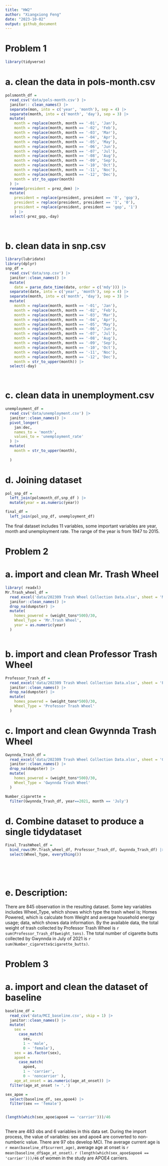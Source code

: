 ```yaml
---
title: "HW2"
author: "Xiangxiong Feng"
date: "2023-10-02"
output: github_document
---
```



# Problem 1

```r
library(tidyverse)
```
# a. clean the data in pols-month.csv

```r
polsmonth_df = 
  read_csv('data/pols-month.csv') |>
  janitor:: clean_names() |>
  separate(mon, into = c('year', 'month'), sep = 4) |>
  separate(month, into = c('month', 'day'), sep = 3) |>
  mutate(
    month = replace(month, month == '-01', 'Jan'),
    month = replace(month, month == '-02', 'Feb'),
    month = replace(month, month == '-03', 'Mar'),
    month = replace(month, month == '-04', 'Apr'),
    month = replace(month, month == '-05', 'May'),
    month = replace(month, month == '-06', 'Jun'),
    month = replace(month, month == '-07', 'Jul'),
    month = replace(month, month == '-08', 'Aug'),
    month = replace(month, month == '-09', 'Sep'),
    month = replace(month, month == '-10', 'Oct'),
    month = replace(month, month == '-11', 'Noc'),
    month = replace(month, month == '-12', 'Dec'),
    month = str_to_upper(month)
  ) |>
  rename(president = prez_dem) |>
  mutate(
    president = replace(president, president == '0', 'gop'),
    president = replace(president, president == '1', '0'),
    president = replace(president, president == 'gop', '1')
    ) |>
  select(-prez_gop,-day)
  
  
```

# b. clean data in snp.csv

```r
library(lubridate)
library(dplyr)
snp_df = 
  read_csv('data/snp.csv') |>
  janitor::clean_names() |>
  mutate(
    date = parse_date_time(date, order = c('mdy'))) |>
  separate(date, into = c('year', 'month'), sep = 4) |>
  separate(month, into = c('month', 'day'), sep = 3) |>
  mutate(
    month = replace(month, month == '-01', 'Jan'),
    month = replace(month, month == '-02', 'Feb'),
    month = replace(month, month == '-03', 'Mar'),
    month = replace(month, month == '-04', 'Apr'),
    month = replace(month, month == '-05', 'May'),
    month = replace(month, month == '-06', 'Jun'),
    month = replace(month, month == '-07', 'Jul'),
    month = replace(month, month == '-08', 'Aug'),
    month = replace(month, month == '-09', 'Sep'),
    month = replace(month, month == '-10', 'Oct'),
    month = replace(month, month == '-11', 'Noc'),
    month = replace(month, month == '-12', 'Dec'),
    month = str_to_upper(month)) |>
  select(-day)
  



```


# c. clean data in unemployment.csv

```r
unemployment_df = 
  read_csv('data/unemployment.csv') |>
  janitor::clean_names() |>
  pivot_longer(
    jan:dec,
    names_to = 'month',
    values_to = 'unemployment_rate'
  ) |>
  mutate(
    month = str_to_upper(month),
  
  )

```
# d. Joining dataset

```r
pol_snp_df = 
  left_join(polsmonth_df,snp_df ) |>
  mutate(year = as.numeric(year))

final_df =
  left_join(pol_snp_df, unemployment_df)
```

The final dataset includes 11 variables, some important variables are year, month
and unemployment rate. The range of the year is from 1947 to 2015.





# Problem 2 

# a. import and clean Mr. Trash Wheel

```r
library( readxl)
Mr.Trash_wheel_df = 
  read_excel('data/202309 Trash Wheel Collection Data.xlsx', sheet = 'Mr. Trash Wheel') |>
  janitor::clean_names() |>
  drop_na(dumpster) |>
  mutate(
    homes_powered = (weight_tons*500)/30,
    Wheel_Type = 'Mr.Trash Wheel',
    year = as.numeric(year)
  )



```

# b. import and clean Professor Trash Wheel

```r
Professor_Trash_df = 
  read_excel('data/202309 Trash Wheel Collection Data.xlsx', sheet = 'Professor Trash Wheel') |>
  janitor::clean_names() |>
  drop_na(dumpster) |>
  mutate(
    homes_powered = (weight_tons*500)/30,
    Wheel_Type = 'Professor Trash Wheel'
  )

```


# c. Import and clean Gwynnda Trash Wheel

```r
Gwynnda_Trash_df = 
  read_excel('data/202309 Trash Wheel Collection Data.xlsx', sheet = 'Gwynnda Trash Wheel') |>
  janitor::clean_names() |>
  drop_na(dumpster) |>
  mutate(
    homes_powered = (weight_tons*500)/30,
    Wheel_Type = 'Gwynnda Trash Wheel'
  )

Number_cigarette =
  filter(Gwynnda_Trash_df, year==2021, month == 'July') 


```

# d. Combine dataset to produce a single tidydataset

```r
Final_TrashWheel_df =
  bind_rows(Mr.Trash_wheel_df, Professor_Trash_df, Gwynnda_Trash_df) |>
  select(Wheel_Type, everything()) 
  


  
```

# e. Description:

There are 845 observation in the resulting dataset. Some key variables includes Wheel_Type, which shows which type the trash wheel is; Homes Powered, which is 
calculate from Weight and average household energy usage; data, which shows data information. By the available data, the total weight of trash collected by 
Professor Trash Wheel is `r sum(Professor_Trash_df$weight_tons)`. The total number of cigarette butts collected by Gwynnda in July of 2021 is `r sum(Number_cigarette$cigarette_butts)`.



# Problem 3


# a. import and clean the dataset of baseline

```r
baseline_df =
  read_csv('data/MCI_baseline.csv', skip = 1) |>
  janitor::clean_names() |>
  mutate(
    sex = 
      case_match(
        sex,
        1 ~ 'male',
        0 ~ 'female'),
    sex = as.factor(sex),
    apoe4 =
      case_match(
        apoe4,
        1 ~ 'carrier',
        0 ~ 'noncarrier' ),
    age_at_onset = as.numeric(age_at_onset)) |>
  filter(age_at_onset != '.')


```

```r
sex_apoe = 
  select(baseline_df, sex,apoe4) |>
  filter(sex == 'female') 


(length(which(sex_apoe$apoe4 == 'carrier')))/46
  

```

There are 483 obs and 6 variables in this data set. During the import process, the value of variables: sex and apoe4 are converted to non-numberic value. There are 97 obs develop
MCI. The average current age is `r mean(baseline_df$current_age)`, average age at onset is `r mean(baseline_df$age_at_onset)`. `r (length(which(sex_apoe$apoe4 == 'carrier')))/46` of women in the study are APOE4 carriers.




